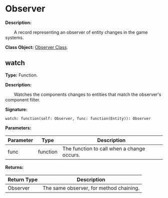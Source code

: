 
# Observer

**Description:**

&emsp;&emsp;A record representing an observer of entity changes in the game systems.

**Class Object:** [Observer Class](/docs/api/Class%20Object/Observer).

## watch

**Type:** Function.

**Description:**

&emsp;&emsp;Watches the components changes to entities that match the observer's component filter.

**Signature:**
```tl
watch: function(self: Observer, func: function(Entity)): Observer
```

**Parameters:**

| Parameter | Type | Description |
| --- | --- | --- |
| func | function | The function to call when a change occurs. |

**Returns:**

| Return Type | Description |
| --- | --- |
| Observer | The same observer, for method chaining. |